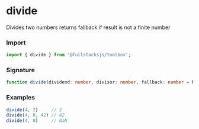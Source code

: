 # divide

Divides two numbers returns fallback if result is not a finite number

### Import

```typescript copy
import { divide } from '@fullstacksjs/toolbox';
```

### Signature

```typescript copy
function divide(dividend: number, divisor: number, fallback: number = NaN): number {}
```

### Examples

```typescript copy
divide(4, 2)     // 2
divide(4, 0, 42) // 42
divide(4, 0)     // NaN
```
